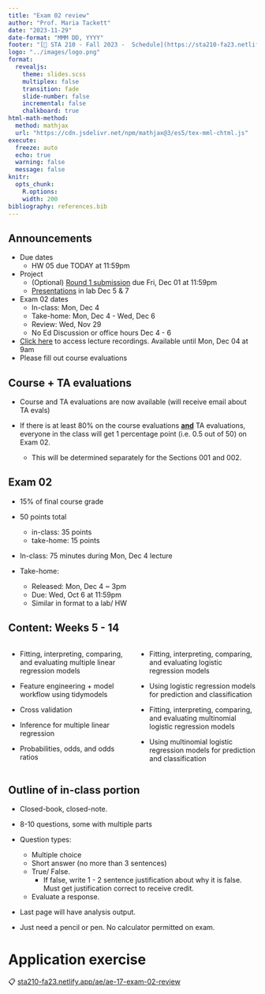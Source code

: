 ```yaml
---
title: "Exam 02 review"
author: "Prof. Maria Tackett"
date: "2023-11-29"
date-format: "MMM DD, YYYY"
footer: "[🔗 STA 210 - Fall 2023 -  Schedule](https://sta210-fa23.netlify.app/schedule)"
logo: "../images/logo.png"
format: 
  revealjs:
    theme: slides.scss
    multiplex: false
    transition: fade
    slide-number: false
    incremental: false 
    chalkboard: true
html-math-method:
  method: mathjax
  url: "https://cdn.jsdelivr.net/npm/mathjax@3/es5/tex-mml-chtml.js"
execute:
  freeze: auto
  echo: true
  warning: false
  message: false
knitr:
  opts_chunk: 
    R.options:      
    width: 200
bibliography: references.bib
---
```


## Announcements {.small}

-   Due dates
    -   HW 05 due TODAY at 11:59pm
-   Project
    -   (Optional) [Round 1 submission](https://sta210-fa23.netlify.app/project-instructions#round1-submission) due Fri, Dec 01 at 11:59pm
    -   [Presentations](https://sta210-fa23.netlify.app/project-instructions#presentation) in lab Dec 5 & 7
-   Exam 02 dates
    -   In-class: Mon, Dec 4
    -   Take-home: Mon, Dec 4 - Wed, Dec 6
    -   Review: Wed, Nov 29
    -   No Ed Discussion or office hours Dec 4 - 6
-   [Click here](https://docs.google.com/spreadsheets/d/1dUD4SOpM79BL2kdvue9I2TP-ibcdxfpOIkHkMreYx64/edit?usp=sharing) to access lecture recordings. Available until Mon, Dec 04 at 9am
-   Please fill out course evaluations

## Course + TA evaluations

-   Course and TA evaluations are now available (will receive email about TA evals)

-   If there is at least 80% on the course evaluations [**and**]{.underline} TA evaluations, everyone in the class will get 1 percentage point (i.e. 0.5 out of 50) on Exam 02.

    -   This will be determined separately for the Sections 001 and 002.

## Exam 02 {.midi}

-   15% of final course grade

-   50 points total

    -   in-class: 35 points
    -   take-home: 15 points

-   In-class: 75 minutes during Mon, Dec 4 lecture

-   Take-home:

    -   Released: Mon, Dec 4 \~ 3pm
    -   Due: Wed, Oct 6 at 11:59pm
    -   Similar in format to a lab/ HW

## Content: Weeks 5 - 14 {.midi}

::: columns
::: {.column width="50%"}
-   Fitting, interpreting, comparing, and evaluating multiple linear regression models

-   Feature engineering + model workflow using tidymodels

-   Cross validation

-   Inference for multiple linear regression

-   Probabilities, odds, and odds ratios
:::

::: {.column width="50%"}
-   Fitting, interpreting, comparing, and evaluating logistic regression models

<!-- -->

-   Using logistic regression models for prediction and classification

-   Fitting, interpreting, comparing, and evaluating multinomial logistic regression models

-   Using multinomial logistic regression models for prediction and classification
:::
:::

## Outline of in-class portion {.midi}

-   Closed-book, closed-note.

-   8-10 questions, some with multiple parts

-   Question types:

    -   Multiple choice
    -   Short answer (no more than 3 sentences)
    -   True/ False.
        -   If false, write 1 - 2 sentence justification about why it is false. Must get justification correct to receive credit.
    -   Evaluate a response.

-   Last page will have analysis output.

-   Just need a pencil or pen. No calculator permitted on exam.

# Application exercise

::: appex
📋 [sta210-fa23.netlify.app/ae/ae-17-exam-02-review](https://sta210-fa23.netlify.app/ae/ae-17-exam-02-review.html)
:::
